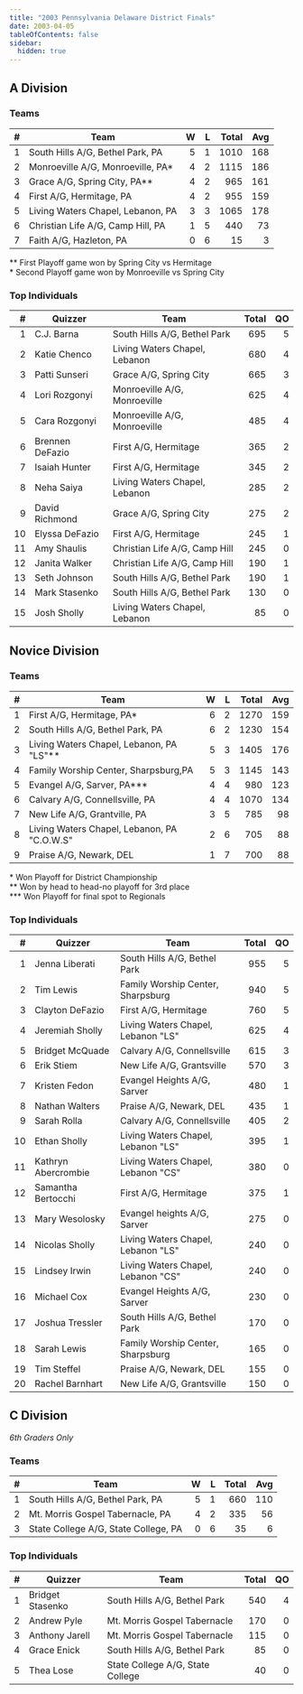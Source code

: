 ```yaml
---
title: "2003 Pennsylvania Delaware District Finals"
date: 2003-04-05
tableOfContents: false
sidebar:
  hidden: true
---
```


## A Division

### Teams

|    # | Team                              |    W |    L | Total |  Avg |
| ---: | --------------------------------- | ---: | ---: | ----: | ---: |
|    1 | South Hills A/G, Bethel Park, PA  |    5 |    1 |  1010 |  168 |
|    2 | Monroeville A/G, Monroeville, PA* |    4 |    2 |  1115 |  186 |
|    3 | Grace A/G, Spring City, PA**      |    4 |    2 |   965 |  161 |
|    4 | First A/G, Hermitage, PA          |    4 |    2 |   955 |  159 |
|    5 | Living Waters Chapel, Lebanon, PA |    3 |    3 |  1065 |  178 |
|    6 | Christian Life A/G, Camp Hill, PA |    1 |    5 |   440 |   73 |
|    7 | Faith A/G, Hazleton, PA           |    0 |    6 |    15 |    3 |

\*\* First Playoff game won by Spring City vs Hermitage\
\* Second Playoff game won by Monroeville vs Spring City

### Top Individuals

|    # | Quizzer         | Team                          | Total |   QO |
| ---: | --------------- | ----------------------------- | ----: | ---: |
|    1 | C.J. Barna      | South Hills A/G, Bethel Park  |   695 |    5 |
|    2 | Katie Chenco    | Living Waters Chapel, Lebanon |   680 |    4 |
|    3 | Patti Sunseri   | Grace A/G, Spring City        |   665 |    3 |
|    4 | Lori Rozgonyi   | Monroeville A/G, Monroeville  |   625 |    4 |
|    5 | Cara Rozgonyi   | Monroeville A/G, Monroeville  |   485 |    4 |
|    6 | Brennen DeFazio | First A/G, Hermitage          |   365 |    2 |
|    7 | Isaiah Hunter   | First A/G, Hermitage          |   345 |    2 |
|    8 | Neha Saiya      | Living Waters Chapel, Lebanon |   285 |    2 |
|    9 | David Richmond  | Grace A/G, Spring City        |   275 |    2 |
|   10 | Elyssa DeFazio  | First A/G, Hermitage          |   245 |    1 |
|   11 | Amy Shaulis     | Christian Life A/G, Camp Hill |   245 |    0 |
|   12 | Janita Walker   | Christian Life A/G, Camp Hill |   190 |    1 |
|   13 | Seth Johnson    | South Hills A/G, Bethel Park  |   190 |    1 |
|   14 | Mark Stasenko   | South Hills A/G, Bethel Park  |   130 |    0 |
|   15 | Josh Sholly     | Living Waters Chapel, Lebanon |    85 |    0 |

## Novice Division

### Teams

|    # | Team                                        |    W |    L | Total |  Avg |
| ---: | ------------------------------------------- | ---: | ---: | ----: | ---: |
|    1 | First A/G, Hermitage, PA*                   |    6 |    2 |  1270 |  159 |
|    2 | South Hills A/G, Bethel Park, PA            |    6 |    2 |  1230 |  154 |
|    3 | Living Waters Chapel, Lebanon, PA "LS"**    |    5 |    3 |  1405 |  176 |
|    4 | Family Worship Center, Sharpsburg,PA        |    5 |    3 |  1145 |  143 |
|    5 | Evangel A/G, Sarver, PA***                  |    4 |    4 |   980 |  123 |
|    6 | Calvary A/G, Connellsville, PA              |    4 |    4 |  1070 |  134 |
|    7 | New Life A/G, Grantville, PA                |    3 |    5 |   785 |   98 |
|    8 | Living Waters Chapel, Lebanon, PA "C.O.W.S" |    2 |    6 |   705 |   88 |
|    9 | Praise A/G, Newark, DEL                     |    1 |    7 |   700 |   88 |

\* Won Playoff for District Championship\
\*\* Won by head to head-no playoff for 3rd place\
\*\*\* Won Playoff for final spot to Regionals

### Top Individuals

|    # | Quizzer             | Team                               | Total |   QO |
| ---: | ------------------- | ---------------------------------- | ----: | ---: |
|    1 | Jenna Liberati      | South Hills A/G, Bethel Park       |   955 |    5 |
|    2 | Tim Lewis           | Family Worship Center, Sharpsburg  |   940 |    5 |
|    3 | Clayton DeFazio     | First A/G, Hermitage               |   760 |    5 |
|    4 | Jeremiah Sholly     | Living Waters Chapel, Lebanon "LS" |   625 |    4 |
|    5 | Bridget McQuade     | Calvary A/G, Connellsville         |   615 |    3 |
|    6 | Erik Stiem          | New Life A/G, Grantsville          |   570 |    3 |
|    7 | Kristen Fedon       | Evangel Heights A/G, Sarver        |   480 |    1 |
|    8 | Nathan Walters      | Praise A/G, Newark, DEL            |   435 |    1 |
|    9 | Sarah Rolla         | Calvary A/G, Connellsville         |   405 |    2 |
|   10 | Ethan Sholly        | Living Waters Chapel, Lebanon "LS" |   395 |    1 |
|   11 | Kathryn Abercrombie | Living Waters Chapel, Lebanon "CS" |   380 |    0 |
|   12 | Samantha Bertocchi  | First A/G, Hermitage               |   375 |    1 |
|   13 | Mary Wesolosky      | Evangel heights A/G, Sarver        |   275 |    0 |
|   14 | Nicolas Sholly      | Living Waters Chapel, Lebanon "LS" |   240 |    0 |
|   15 | Lindsey Irwin       | Living Waters Chapel, Lebanon "CS" |   240 |    0 |
|   16 | Michael Cox         | Evangel Heights A/G, Sarver        |   230 |    0 |
|   17 | Joshua Tressler     | South Hills A/G, Bethel Park       |   170 |    0 |
|   18 | Sarah Lewis         | Family Worship Center, Sharpsburg  |   165 |    0 |
|   19 | Tim Steffel         | Praise A/G, Newark, DEL            |   155 |    0 |
|   20 | Rachel Barnhart     | New Life A/G, Grantsville          |   150 |    0 |

## C Division

*6th Graders Only*

### Teams

|    # | Team                                 |    W |    L | Total |  Avg |
| ---: | ------------------------------------ | ---: | ---: | ----: | ---: |
|    1 | South Hills A/G, Bethel Park, PA     |    5 |    1 |   660 |  110 |
|    2 | Mt. Morris Gospel Tabernacle, PA     |    4 |    2 |   335 |   56 |
|    3 | State College A/G, State College, PA |    0 |    6 |    35 |    6 |

### Top Individuals

|    # | Quizzer          | Team                             | Total |   QO |
| ---: | ---------------- | -------------------------------- | ----: | ---: |
|    1 | Bridget Stasenko | South Hills A/G, Bethel Park     |   540 |    4 |
|    2 | Andrew Pyle      | Mt. Morris Gospel Tabernacle     |   170 |    0 |
|    3 | Anthony Jarell   | Mt. Morris Gospel Tabernacle     |   115 |    0 |
|    4 | Grace Enick      | South Hills A/G, Bethel Park     |    85 |    0 |
|    5 | Thea Lose        | State College A/G, State College |    40 |    0 |

